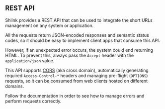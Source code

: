 ## REST API

Shlink provides a REST API that can be used to integrate the short URLs management on any system or application.

All the requests return JSON-encoded responses and semantic status codes, so it should be easy to implement client apps that consume this API.

However, if an unexpected error occurs, the system could end returning HTML. To prevent this, always pass the `Accept` header with the `application/json` value.

This API supports [CORS](https://en.wikipedia.org/wiki/Cross-origin_resource_sharing) (aka cross domain), automatically generating required `Access-Control-*` headers and managing pre-flight (`OPTIONS`) requests, so it can be consumed from web clients hosted on different domains.

Follow the documentation in order to see how to manage errors and perform requests correctly.

